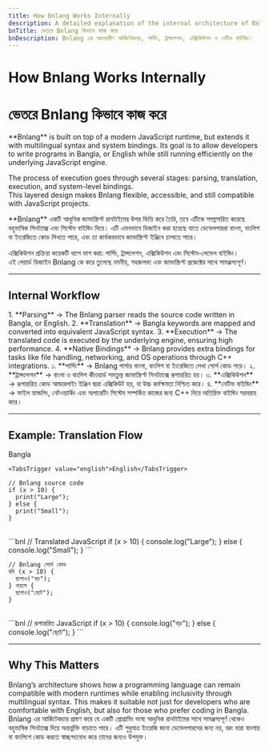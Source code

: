 ```yaml
---
title: How Bnlang Works Internally
description: A detailed explanation of the internal architecture of Bnlang, including parsing, translation, execution, and native bindings.
bnTitle: ভেতরে Bnlang কিভাবে কাজ করে
bnDescription: Bnlang এর অভ্যন্তরীণ আর্কিটেকচার, পার্সিং, ট্রান্সলেশন, এক্সিকিউশন ও নেটিভ বাইন্ডিং।
---
```


# <I18nEnglish>How Bnlang Works Internally</I18nEnglish>
# <I18nBangla>ভেতরে Bnlang কিভাবে কাজ করে</I18nBangla>


<I18nEnglish>
**Bnlang** is built on top of a modern JavaScript runtime, but extends it with multilingual syntax and system bindings.  
Its goal is to allow developers to write programs in Bangla, or English while still running efficiently on the underlying JavaScript engine.  

The process of execution goes through several stages: parsing, translation, execution, and system-level bindings.  
This layered design makes Bnlang flexible, accessible, and still compatible with JavaScript projects.
</I18nEnglish>

<I18nBangla>
**Bnlang** একটি আধুনিক জাভাস্ক্রিপ্ট রানটাইমের উপর ভিত্তি করে তৈরি, তবে এটিকে সম্প্রসারিত করেছে বহুভাষিক সিনট্যাক্স এবং সিস্টেম বাইন্ডিং দিয়ে।  
এটি এমনভাবে ডিজাইন করা হয়েছে যাতে ডেভেলপাররা বাংলা, বাংলিশ বা ইংরেজিতে কোড লিখতে পারে, এবং তা কার্যকরভাবে জাভাস্ক্রিপ্ট ইঞ্জিনে চালাতে পারে।  

এক্সিকিউশন প্রক্রিয়া কয়েকটি ধাপে ভাগ করা: পার্সিং, ট্রান্সলেশন, এক্সিকিউশন এবং সিস্টেম-লেভেল বাইন্ডিং।  
এই লেয়ার্ড ডিজাইন Bnlang কে করে তুলেছে নমনীয়, সহজলভ্য এবং জাভাস্ক্রিপ্ট প্রজেক্টের সাথে সামঞ্জস্যপূর্ণ।
</I18nBangla>



---

## Internal Workflow

<I18nEnglish>
1. **Parsing** → The Bnlang parser reads the source code written in Bangla, or English.  
2. **Translation** → Bangla keywords are mapped and converted into equivalent JavaScript syntax.  
3. **Execution** → The translated code is executed by the underlying engine, ensuring high performance.  
4. **Native Bindings** → Bnlang provides extra bindings for tasks like file handling, networking, and OS operations through C++ integrations.
</I18nEnglish>

<I18nBangla>
১. **পার্সিং** → Bnlang পার্সার বাংলা, বাংলিশ বা ইংরেজিতে লেখা সোর্স কোড পড়ে।  
২. **ট্রান্সলেশন** → বাংলা ও বাংলিশ কীওয়ার্ড সমতুল্য জাভাস্ক্রিপ্ট সিনট্যাক্সে রূপান্তরিত হয়।  
৩. **এক্সিকিউশন** → রূপান্তরিত কোড আন্ডারলাইং ইঞ্জিন দ্বারা এক্সিকিউট হয়, যা উচ্চ কর্মক্ষমতা নিশ্চিত করে।  
৪. **নেটিভ বাইন্ডিং** → ফাইল হ্যান্ডলিং, নেটওয়ার্কিং এবং অপারেটিং সিস্টেম সম্পর্কিত কাজের জন্য C++ দিয়ে অতিরিক্ত বাইন্ডিং সরবরাহ করে।
</I18nBangla>



---

## Example: Translation Flow

<Tabs defaultValue="bangla" className="w-full">
  <TabsList>
    <TabsTrigger value="bangla">Bangla</TabsTrigger>
    
    <TabsTrigger value="english">English</TabsTrigger>
  </TabsList>

  <TabsContent value="english">

```bnl
// Bnlang source code
if (x > 10) {
  print("Large");
} else {
  print("Small");
}
```
<br/>
```bnl
// Translated JavaScript
if (x > 10) {
  console.log("Large");
} else {
  console.log("Small");
}
```
  </TabsContent>

  <TabsContent value="bangla">

```bnl
// Bnlang সোর্স কোড
যদি (x > 10) {
  ছাপাও("বড়");
} নাহলে {
  ছাপাও("ছোট");
}
```
<br/>
```bnl
// রূপান্তরিত JavaScript
if (x > 10) {
  console.log("বড়");
} else {
  console.log("ছোট");
}
```
  </TabsContent>

  
</Tabs>

---

## Why This Matters

<I18nEnglish>
Bnlang’s architecture shows how a programming language can remain compatible with modern runtimes while enabling inclusivity through multilingual syntax.  
This makes it suitable not just for developers who are comfortable with English, but also for those who prefer coding in Bangla.
</I18nEnglish>

<I18nBangla>
Bnlang এর আর্কিটেকচার প্রমাণ করে যে একটি প্রোগ্রামিং ভাষা আধুনিক রানটাইমের সাথে সামঞ্জস্যপূর্ণ থেকেও বহুভাষিক সিনট্যাক্স দিয়ে অন্তর্ভুক্তি বাড়াতে পারে।  
এটি শুধুমাত্র ইংরেজি জানা ডেভেলপারদের জন্য নয়, বরং যারা বাংলায় বা বাংলিশে কোড করতে স্বাচ্ছন্দ্যবোধ করে তাদের জন্যও উপযুক্ত।
</I18nBangla>


